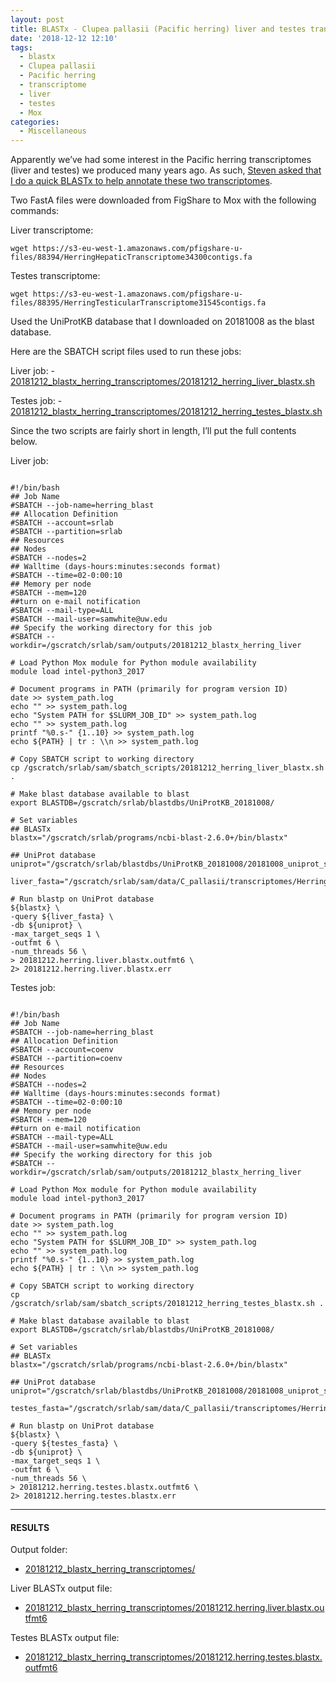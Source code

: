 ```yaml
---
layout: post
title: BLASTx - Clupea pallasii (Pacific herring) liver and testes transcriptomes on Mox
date: '2018-12-12 12:10'
tags:
  - blastx
  - Clupea pallasii
  - Pacific herring
  - transcriptome
  - liver
  - testes
  - Mox
categories:
  - Miscellaneous
---
```

Apparently we've had some interest in the Pacific herring transcriptomes (liver and testes) we produced many years ago. As such, [Steven asked that I do a quick BLASTx to help annotate these two transcriptomes](https://github.com/RobertsLab/resources/issues/511).

Two FastA files were downloaded from FigShare to Mox with the following commands:

Liver transcriptome:

```wget https://s3-eu-west-1.amazonaws.com/pfigshare-u-files/88394/HerringHepaticTranscriptome34300contigs.fa```

Testes transcriptome:

```wget https://s3-eu-west-1.amazonaws.com/pfigshare-u-files/88395/HerringTesticularTranscriptome31545contigs.fa```

Used the UniProtKB database that I downloaded on 20181008 as the blast database.

Here are the SBATCH script files used to run these jobs:

Liver job:
- [20181212_blastx_herring_transcriptomes/20181212_herring_liver_blastx.sh](http://gannet.fish.washington.edu/Atumefaciens/20181212_blastx_herring_transcriptomes/20181212_herring_liver_blastx.sh)

Testes job:
- [20181212_blastx_herring_transcriptomes/20181212_herring_testes_blastx.sh](http://gannet.fish.washington.edu/Atumefaciens/20181212_blastx_herring_transcriptomes/20181212_herring_testes_blastx.sh)


Since the two scripts are fairly short in length, I'll put the full contents below.

Liver job:

<pre><code>
#!/bin/bash
## Job Name
#SBATCH --job-name=herring_blast
## Allocation Definition
#SBATCH --account=srlab
#SBATCH --partition=srlab
## Resources
## Nodes
#SBATCH --nodes=2
## Walltime (days-hours:minutes:seconds format)
#SBATCH --time=02-0:00:10
## Memory per node
#SBATCH --mem=120
##turn on e-mail notification
#SBATCH --mail-type=ALL
#SBATCH --mail-user=samwhite@uw.edu
## Specify the working directory for this job
#SBATCH --workdir=/gscratch/srlab/sam/outputs/20181212_blastx_herring_liver

# Load Python Mox module for Python module availability
module load intel-python3_2017

# Document programs in PATH (primarily for program version ID)
date >> system_path.log
echo "" >> system_path.log
echo "System PATH for $SLURM_JOB_ID" >> system_path.log
echo "" >> system_path.log
printf "%0.s-" {1..10} >> system_path.log
echo ${PATH} | tr : \\n >> system_path.log

# Copy SBATCH script to working directory
cp /gscratch/srlab/sam/sbatch_scripts/20181212_herring_liver_blastx.sh .

# Make blast database available to blast
export BLASTDB=/gscratch/srlab/blastdbs/UniProtKB_20181008/

# Set variables
## BLASTx
blastx="/gscratch/srlab/programs/ncbi-blast-2.6.0+/bin/blastx"

## UniProt database
uniprot="/gscratch/srlab/blastdbs/UniProtKB_20181008/20181008_uniprot_sprot.fasta"

liver_fasta="/gscratch/srlab/sam/data/C_pallasii/transcriptomes/HerringHepaticTranscriptome34300contigs.fa"

# Run blastp on UniProt database
${blastx} \
-query ${liver_fasta} \
-db ${uniprot} \
-max_target_seqs 1 \
-outfmt 6 \
-num_threads 56 \
> 20181212.herring.liver.blastx.outfmt6 \
2> 20181212.herring.liver.blastx.err
</code></pre>


Testes job:

<pre><code>
#!/bin/bash
## Job Name
#SBATCH --job-name=herring_blast
## Allocation Definition
#SBATCH --account=coenv
#SBATCH --partition=coenv
## Resources
## Nodes
#SBATCH --nodes=2
## Walltime (days-hours:minutes:seconds format)
#SBATCH --time=02-0:00:10
## Memory per node
#SBATCH --mem=120
##turn on e-mail notification
#SBATCH --mail-type=ALL
#SBATCH --mail-user=samwhite@uw.edu
## Specify the working directory for this job
#SBATCH --workdir=/gscratch/srlab/sam/outputs/20181212_blastx_herring_liver

# Load Python Mox module for Python module availability
module load intel-python3_2017

# Document programs in PATH (primarily for program version ID)
date >> system_path.log
echo "" >> system_path.log
echo "System PATH for $SLURM_JOB_ID" >> system_path.log
echo "" >> system_path.log
printf "%0.s-" {1..10} >> system_path.log
echo ${PATH} | tr : \\n >> system_path.log

# Copy SBATCH script to working directory
cp /gscratch/srlab/sam/sbatch_scripts/20181212_herring_testes_blastx.sh .

# Make blast database available to blast
export BLASTDB=/gscratch/srlab/blastdbs/UniProtKB_20181008/

# Set variables
## BLASTx
blastx="/gscratch/srlab/programs/ncbi-blast-2.6.0+/bin/blastx"

## UniProt database
uniprot="/gscratch/srlab/blastdbs/UniProtKB_20181008/20181008_uniprot_sprot.fasta"

testes_fasta="/gscratch/srlab/sam/data/C_pallasii/transcriptomes/HerringTesticularTranscriptome31545contigs.fa"

# Run blastp on UniProt database
${blastx} \
-query ${testes_fasta} \
-db ${uniprot} \
-max_target_seqs 1 \
-outfmt 6 \
-num_threads 56 \
> 20181212.herring.testes.blastx.outfmt6 \
2> 20181212.herring.testes.blastx.err
</code></pre>

---

#### RESULTS

Output folder:

- [20181212_blastx_herring_transcriptomes/](http://gannet.fish.washington.edu/Atumefaciens/20181212_blastx_herring_transcriptomes/)

Liver BLASTx output file:

- [20181212_blastx_herring_transcriptomes/20181212.herring.liver.blastx.outfmt6](http://gannet.fish.washington.edu/Atumefaciens/20181212_blastx_herring_transcriptomes/20181212.herring.liver.blastx.outfmt6)

Testes BLASTx output file:

- [20181212_blastx_herring_transcriptomes/20181212.herring.testes.blastx.outfmt6](http://gannet.fish.washington.edu/Atumefaciens/20181212_blastx_herring_transcriptomes/20181212.herring.testes.blastx.outfmt6)
